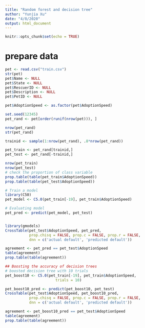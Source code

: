 ```yaml
---
title: "Random forest and decision tree"
author: "Yunjia Xu"
date: "4/8/2020"
output: html_document
---
```


```r
knitr::opts_chunk$set(echo = TRUE)
```

# prepare data
```r
pet <- read.csv("train.csv")
str(pet)
pet$Name <- NULL
pet$State <- NULL
pet$RescuerID <- NULL
pet$Description <- NULL
pet$PetID <- NULL

pet$AdoptionSpeed <- as.factor(pet$AdoptionSpeed)
```

```r
set.seed(12345)
pet_rand <- pet[order(runif(nrow(pet))), ]

nrow(pet_rand)
str(pet_rand)

trainid <- sample(1:nrow(pet_rand), .8*nrow(pet_rand))

pet_train <- pet_rand[trainid,]
pet_test <- pet_rand[-trainid,]

nrow(pet_train)
nrow(pet_test)
# check the proportion of class variable
prop.table(table(pet_train$AdoptionSpeed))
prop.table(table(pet_test$AdoptionSpeed))
```

```r
# Train a model
library(C50)
pet_model <- C5.0(pet_train[-19], pet_train$AdoptionSpeed)

```

```r
# Evaluating model
pet_pred <- predict(pet_model, pet_test)


library(gmodels)
CrossTable(pet_test$AdoptionSpeed, pet_pred,
           prop.chisq = FALSE, prop.c = FALSE, prop.r = FALSE,
           dnn = c('actual default', 'predicted default'))

agreement <- pet_pred == pet_test$AdoptionSpeed
table(agreement)
prop.table(table(agreement)) 
```

```r
## Boosting the accuracy of decision trees
# boosted decision tree with 10 trials
pet_boost10 <- C5.0(pet_train[-19], pet_train$AdoptionSpeed,
                       trials = 10)

pet_boost10_pred <- predict(pet_boost10, pet_test)
CrossTable(pet_test$AdoptionSpeed, pet_boost10_pred,
           prop.chisq = FALSE, prop.c = FALSE, prop.r = FALSE,
           dnn = c('actual default', 'predicted default'))

agreement <- pet_boost10_pred == pet_test$AdoptionSpeed
table(agreement)
prop.table(table(agreement)) 
```

